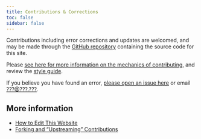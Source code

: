 ```yaml
---
title: Contributions & Corrections
toc: false
sidebar: false
---
```


Contributions including error corrections and updates are welcomed, and may be made through the [GitHub repository](#) containing the source code for this site.

Please [see here for more information on the mechanics of contributing](#), and review the [style guide](style-guide.html).

If you believe you have found an error, [please open an issue here](#) or email [???@???.???](#).

## More information

-   [How to Edit This Website](modules/90-meta--contributing/index.html)
-   [Forking and "Upstreaming" Contributions](modules/90-meta--forking/index.html)
